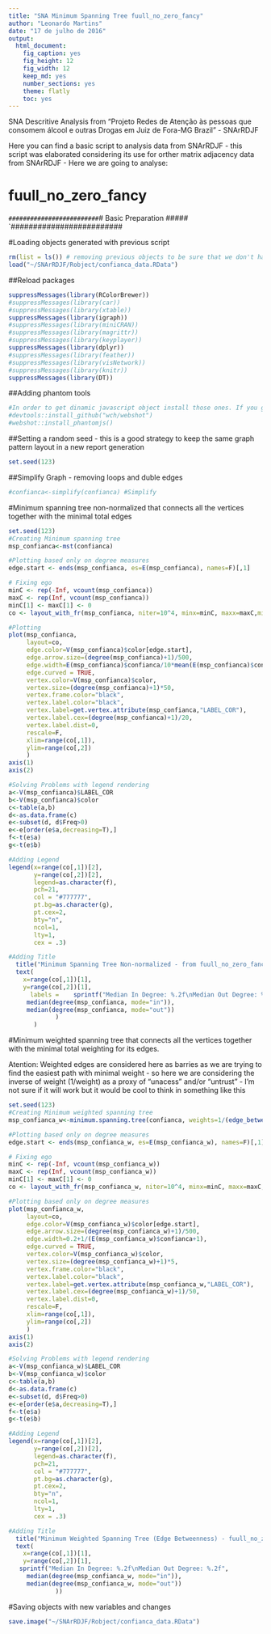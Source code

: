 ```yaml
---
title: "SNA Minimum Spanning Tree fuull_no_zero_fancy"
author: "Leonardo Martins"
date: "17 de julho de 2016"
output: 
  html_document: 
    fig_caption: yes
    fig_height: 12
    fig_width: 12
    keep_md: yes
    number_sections: yes
    theme: flatly
    toc: yes
---
```

SNA Descritive Analysis from "Projeto Redes de Atenção às pessoas que consomem álcool e outras Drogas em Juiz de Fora-MG   Brazil"  - SNArRDJF

Here you can find a basic script to analysis data from SNArRDJF - this script was elaborated considering its use for orther matrix adjacency data from SNArRDJF - Here we are going to analyse:

# fuull_no_zero_fancy

`#########################
`# Basic Preparation #####
`#########################

#Loading objects generated with previous script 
```r
rm(list = ls()) # removing previous objects to be sure that we don't have objects conflicts name
load("~/SNArRDJF/Robject/confianca_data.RData")
```
##Reload packages
```r
suppressMessages(library(RColorBrewer))
#suppressMessages(library(car))
#suppressMessages(library(xtable))
suppressMessages(library(igraph))
#suppressMessages(library(miniCRAN))
#suppressMessages(library(magrittr))
#suppressMessages(library(keyplayer))
suppressMessages(library(dplyr))
#suppressMessages(library(feather))
#suppressMessages(library(visNetwork))
#suppressMessages(library(knitr))
suppressMessages(library(DT))
```
##Adding phantom tools
```r
#In order to get dinamic javascript object install those ones. If you get problems installing go to Stackoverflow.com and type your error to discover what to do. In some cases the libraries need to be intalled in outside R libs.
#devtools::install_github("wch/webshot")
#webshot::install_phantomjs()
```
##Setting a random seed - this is a good strategy to keep the same graph pattern layout in a new report generation
```r
set.seed(123)
```

##Simplify Graph - removing loops and duble edges 
```r
#confianca<-simplify(confianca) #Simplify
```

#Minimum spanning tree non-normalized that connects all the vertices together with the minimal total edges
```r
set.seed(123)
#Creating Minimum spanning tree
msp_confianca<-mst(confianca)

#Plotting based only on degree measures 
edge.start <- ends(msp_confianca, es=E(msp_confianca), names=F)[,1]

# Fixing ego
minC <- rep(-Inf, vcount(msp_confianca))
maxC <- rep(Inf, vcount(msp_confianca))
minC[1] <- maxC[1] <- 0
co <- layout_with_fr(msp_confianca, niter=10^4, minx=minC, maxx=maxC,miny=minC, maxy=maxC, weights=E(msp_confianca)$confianca)

#Plotting
plot(msp_confianca, 
     layout=co,
     edge.color=V(msp_confianca)$color[edge.start],
     edge.arrow.size=(degree(msp_confianca)+1)/500,
     edge.width=E(msp_confianca)$confianca/10*mean(E(msp_confianca)$confianca),
     edge.curved = TRUE,
     vertex.color=V(msp_confianca)$color,
     vertex.size=(degree(msp_confianca)+1)*50,
     vertex.frame.color="black",
     vertex.label.color="black",
     vertex.label=get.vertex.attribute(msp_confianca,"LABEL_COR"),
     vertex.label.cex=(degree(msp_confianca)+1)/20,
     vertex.label.dist=0,
     rescale=F,
     xlim=range(co[,1]), 
     ylim=range(co[,2])
     )
axis(1)
axis(2)

#Solving Problems with legend rendering 
a<-V(msp_confianca)$LABEL_COR
b<-V(msp_confianca)$color
c<-table(a,b)
d<-as.data.frame(c)
e<-subset(d, d$Freq>0)
e<-e[order(e$a,decreasing=T),] 
f<-t(e$a)
g<-t(e$b)

#Adding Legend
legend(x=range(co[,1])[2], 
       y=range(co[,2])[2],
       legend=as.character(f),
       pch=21,
       col = "#777777", 
       pt.bg=as.character(g),
       pt.cex=2,
       bty="n", 
       ncol=1,
       lty=1,
       cex = .3)

#Adding Title
  title("Minimum Spanning Tree Non-normalized - from fuull_no_zero_fancy", sub = "Source: from authors ")
  text( 
    x=range(co[,1])[1],
    y=range(co[,2])[1], 
      labels =    sprintf("Median In Degree: %.2f\nMedian Out Degree: %.2f",
     median(degree(msp_confianca, mode="in")), 
     median(degree(msp_confianca, mode="out"))
             )
       )
```
#Minimum weighted spanning tree that connects all the vertices together with the minimal total weighting for its edges. 

Atention: Weighted edges are considered here as barries as we are trying to find the easiest path with minimal weight - so here we are considering the inverse of weight (1/weight) as a proxy of "unacess" and/or "untrust" - I'm not sure if it will work but it would be cool to think in something like this  
```r
set.seed(123)
#Creating Minimum weighted spanning tree
msp_confianca_w<-minimum.spanning.tree(confianca, weights=1/(edge_betweenness(confianca, weights=E(confianca)$confianca)+1))

#Plotting based only on degree measures 
edge.start <- ends(msp_confianca_w, es=E(msp_confianca_w), names=F)[,1]

# Fixing ego
minC <- rep(-Inf, vcount(msp_confianca_w))
maxC <- rep(Inf, vcount(msp_confianca_w))
minC[1] <- maxC[1] <- 0
co <- layout_with_fr(msp_confianca_w, niter=10^4, minx=minC, maxx=maxC,miny=minC, maxy=maxC, weights =E(msp_confianca_w)$confianca)

#Plotting based only on degree measures 
plot(msp_confianca_w, 
     layout=co,
     edge.color=V(msp_confianca_w)$color[edge.start],
     edge.arrow.size=(degree(msp_confianca_w)+1)/500,
     edge.width=0.2+1/(E(msp_confianca_w)$confianca+1),
     edge.curved = TRUE,
     vertex.color=V(msp_confianca_w)$color,
     vertex.size=(degree(msp_confianca_w)+1)*5,
     vertex.frame.color="black",
     vertex.label.color="black",
     vertex.label=get.vertex.attribute(msp_confianca_w,"LABEL_COR"),
     vertex.label.cex=(degree(msp_confianca_w)+1)/50,
     vertex.label.dist=0,
     rescale=F,
     xlim=range(co[,1]), 
     ylim=range(co[,2])
     )
axis(1)
axis(2)

#Solving Problems with legend rendering 
a<-V(msp_confianca_w)$LABEL_COR
b<-V(msp_confianca_w)$color
c<-table(a,b)
d<-as.data.frame(c)
e<-subset(d, d$Freq>0)
e<-e[order(e$a,decreasing=T),] 
f<-t(e$a)
g<-t(e$b)

#Adding Legend
legend(x=range(co[,1])[2], 
       y=range(co[,2])[2],
       legend=as.character(f),
       pch=21,
       col = "#777777", 
       pt.bg=as.character(g),
       pt.cex=2,
       bty="n", 
       ncol=1,
       lty=1,
       cex = .3)

#Adding Title
  title("Minimum Weighted Spanning Tree (Edge Betweenness) - fuull_no_zero_fancy", sub = "Source: from authors ")
  text( 
    x=range(co[,1])[1],
    y=range(co[,2])[1], 
   sprintf("Median In Degree: %.2f\nMedian Out Degree: %.2f",
     median(degree(msp_confianca_w, mode="in")), 
     median(degree(msp_confianca_w, mode="out"))
             ))
```


#Saving objects with new variables and changes
```r
save.image("~/SNArRDJF/Robject/confianca_data.RData") 
```

